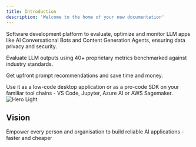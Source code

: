 ```yaml
---
title: Introduction
description: 'Welcome to the home of your new documentation'
---
```

Software development platform to evaluate, optimize and monitor LLM apps like AI Conversational Bots and Content Generation Agents, ensuring data privacy and security.

Evaluate LLM outputs using 40+ proprietary metrics benchmarked against industry standards. 

Get upfront prompt recommendations and save time and money.

Use it as a low-code desktop application or as a pro-code SDK on your familiar tool chains - VS Code, Jupyter, Azure AI or AWS Sagemaker.
<img
  className="block dark:hidden"
  src="/images/hero-light.svg"
  alt="Hero Light"
/>


## Vision

Empower every person and organisation to build reliable AI applications - faster and cheaper

</CardGroup>
